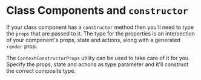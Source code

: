 
# Class Components and `constructor`

If your class component has a `constructor` method then you'll need to type
the `props` that are passed to it.  The type for the properties is an
intersection of your component's props, state and actions, along with a
generated `render` prop.

The `ContextConstructorProps` utility can be used to take care of it for you.
Specify the props, state and actions as type parameter and it'll construct the
correct composite type.

<Source
  code={ConstructorSrc}
  caption="ClassWithConstructor.ts"
  highlightLines="22-26"
  expand
/>
